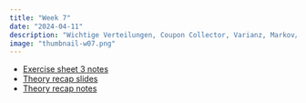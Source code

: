 ```yaml
---
title: "Week 7"
date: "2024-04-11"
description: "Wichtige Verteilungen, Coupon Collector, Varianz, Markov/Chebyshev/Chernoff Ungleichungen"
image: "thumbnail-w07.png"
---
```


- [Exercise sheet 3 notes](s03.pdf)
- [Theory recap slides](anp-w07.pdf)
- [Theory recap notes](anp-notes-w07.pdf)